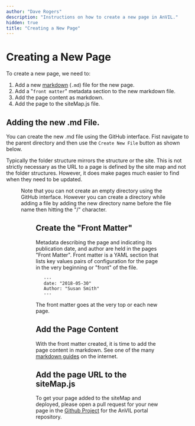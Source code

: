 ```yaml
---
author: "Dave Rogers"
description: "Instructions on how to create a new page in AnVIL."
hidden: true
title: "Creating a New Page"
---
```


# Creating a New Page

To create a new page, we need to:

1. Add a new [markdown](https://en.wikipedia.org/wiki/Markdown) (`.md`) file for the new page.
1. Add a "`front matter`" metadata section to the new markdown file.
1. Add the page content as markdown.
1. Add the page to the siteMap.js file.

## Adding the new .md File.

You can create the new .md file using the GitHub interface.
Fist navigate to the parent directory and then use the `Create New File` button as shown below.

Typically the folder structure mirrors the structure or the site. This is not strictly necessary as the URL to a page is defined by the site map and not the folder structures. However, it does make pages much easier to find when they need to be updated.

<Figure
  alt="Create File"
  caption="Figure 1: Using the github interface to create a new page."
  src="/consortia/guides/create-new-file.png"
/>

<Alert severity="warning" title="Tip">
Note that you can not create an empty directory using the GitHub interface. However you can create a directory while adding a file by adding the new directory name before the file name then hitting the "/" character.
</Alert>

<Figure
  alt="Create Folder"
  caption="Figure 2: Using the github interface to create a new folder."
  src="/consortia/guides/create-folder.gif"
/>

## Create the "Front Matter"

Metadata describing the page and indicating its publication date, and author are held in the pages "Front Matter". Front matter is a YAML section that lists key values pairs of configuration for the page in the very beginning or "front" of the file.

```
   ---
   date: "2018-05-30"
   Author: "Susan Smith"
   ---
```

<Alert severity="warning" title="Tip">
The front matter goes at the very top or each new page.
</Alert>

## Add the Page Content

With the front matter created, it is time to add the page content in markdown. See one of the many [markdown guides](https://github.com/adam-p/markdown-here/wiki/Markdown-Cheatsheet) on the internet.

## Add the page URL to the siteMap.js

To get your page added to the siteMap and deployed, please open a pull request for your new page in the [Github Project](https://github.com/anvilproject/anvil-portal/pulls) for the AnVIL portal repository.
